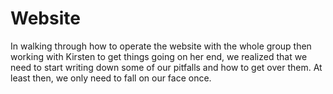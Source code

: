 # Website

In walking through how to operate the website with the whole group then working with Kirsten to get things going on her end, we realized that we need to start writing down some of our pitfalls and how to get over them. At least then, we only need to fall on our face once.
